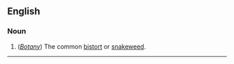 ==English==

===Noun===
#(''[[Botany]]'') The common [[bistort]] or [[snakeweed]].


----
{{webster}}